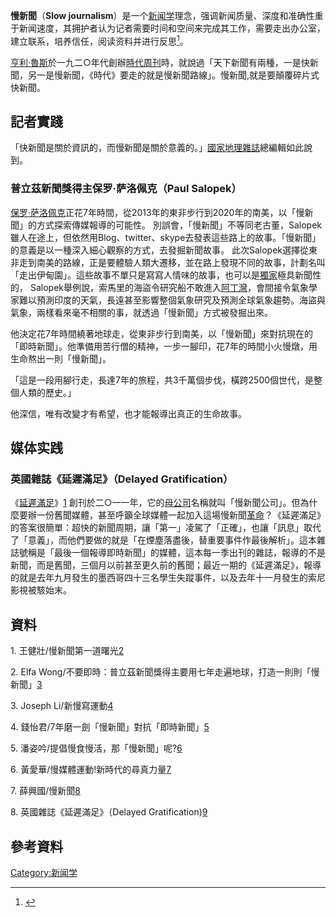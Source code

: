 '''慢新聞'''（'''Slow journalism'''）是一个[[新闻学|新闻学]]理念，强调新闻质量、深度和准确性重于新闻速度，其拥护者认为记者需要时间和空间来完成其工作，需要走出办公室，建立联系，培养信任，阅读资料并进行反思<ref>{{cite book|page=281|title=Oxford Dictionary of Journalism|author=Harcup,Tony|year=2014|publisher=Oxford University Press}}</ref>。

[[亨利·魯斯|亨利·魯斯]]於一九二○年代創辦[[時代周刊|時代周刊]]時，就說過「天下新聞有兩種，一是快新聞，另一是慢新聞，《時代》要走的就是慢新聞路線」。慢新聞,就是要顛覆碎片式快新聞。

==記者實踐==

「快新聞是關於資訊的，而慢新聞是關於意義的。」[[國家地理雜誌|國家地理雜誌]]總編輯如此說到。

===普立茲新聞獎得主保罗·萨洛佩克（Paul Salopek）===

[[保罗·萨洛佩克|保罗·萨洛佩克]]正花7年時間，從2013年的東非步行到2020年的南美，以「慢新聞」的方式探索傳媒報導的可能性。
別誤會，「慢新聞」不等同老古董，Salopek雖人在途上，但依然用Blog、twitter、skype去發表這些路上的故事。「慢新聞」的意義是以一種深入細心觀察的方式，去發掘新聞故事。
此次Salopek選擇從東非走到南美的路線，正是要體驗人類大遷移，並在路上發現不同的故事，計劃名叫「走出伊甸園」。這些故事不單只是寫寫人情味的故事，也可以是[[獨家|獨家]]極具新聞性的， Salopek舉例說，索馬里的海盜令研究船不敢進入[[阿丁灣|阿丁灣]]，會間接令氣象學家難以預測印度的天氣，長遠甚至影響整個氣象研究及預測全球氣象趨勢。海盜與氣象，兩樣看來毫不相關的事，就透過「慢新聞」方式被發掘出來。

他決定花7年時間繞著地球走，從東非步行到南美，以「慢新聞」來對抗現在的「即時新聞」。他準備用苦行僧的精神，一步一腳印，花7年的時間小火慢燉，用生命熬出一則「慢新聞」。 

「這是一段用腳行走，長達7年的旅程，共3千萬個步伐，橫跨2500個世代，是整個人類的歷史。」 

他深信，唯有改變才有希望，也才能報導出真正的生命故事。

==媒体实践==

===英國雜誌《延遲滿足》（Delayed Gratification）===

《[[延遲滿足_(雜誌)|延遲滿足]]》[http://www.slow-journalism.com/] {{Wayback|url=http://www.slow-journalism.com/ |date=20220618142949 }}創刊於二○一一年，它的[[母公司|母公司]]名稱就叫「慢新聞公司」。但為什麼要辦一份舊聞媒體，甚至呼籲全球媒體一起加入這場慢新聞[[革命|革命]]？《延遲滿足》的答案很簡單：超快的新聞周期，讓「第一」凌駕了「正確」，也讓「訊息」取代了「意義」，而他們要做的就是「在煙塵落盡後，替重要事件作最後解析」。這本雜誌號稱是「最後一個報導即時新聞」的媒體，這本每一季出刊的雜誌，報導的不是新聞，而是舊聞，三個月以前甚至更久前的舊聞；最近一期的《延遲滿足》，報導的就是去年九月發生的墨西哥四十三名學生失蹤事件，以及去年十一月發生的索尼影視被駭始末。

==資料==
1. 王健壯/慢新聞第一道曙光[http://udn.com/news/story/7340/765934-%E7%8E%8B%E5%81%A5%E5%A3%AF%EF%BC%8F%E6%85%A2%E6%96%B0%E8%81%9E%E7%9A%84%E7%AC%AC%E4%B8%80%E9%81%93%E6%9B%99%E5%85%89] {{Wayback|url=http://udn.com/news/story/7340/765934-%E7%8E%8B%E5%81%A5%E5%A3%AF%EF%BC%8F%E6%85%A2%E6%96%B0%E8%81%9E%E7%9A%84%E7%AC%AC%E4%B8%80%E9%81%93%E6%9B%99%E5%85%89 |date=20151122011600 }}

2. Elfa Wong/不要即時：普立茲新聞獎得主要用七年走遍地球，打造一則則「慢新聞」[http://www.thenewslens.com/post/131316/] {{Wayback|url=http://www.thenewslens.com/post/131316/ |date=20160511072854 }}

3. Joseph Li/新慢寫運動[http://www.outside.hk/%E6%96%B0%E6%85%A2%E5%AF%AB%E9%81%8B%E5%8B%95%E7%9A%84%E4%BB%A3%E8%A8%80%E4%BA%BA/] {{Wayback|url=http://www.outside.hk/%E6%96%B0%E6%85%A2%E5%AF%AB%E9%81%8B%E5%8B%95%E7%9A%84%E4%BB%A3%E8%A8%80%E4%BA%BA/ |date=20160305022809 }}

4. 錢怡君/7年磨一劍「慢新聞」對抗「即時新聞」[http://news.tvbs.com.tw/entry/569737]

5. 潘姿吟/提倡慢食慢活，那「慢新聞」呢?[https://web.archive.org/web/20150416052254/http://www.ectimes.org.tw/Shownews.aspx?id=150317091352]

6. 黃愛華/慢媒體運動!新時代的尋真力量[https://web.archive.org/web/20160408100628/http://www.pentoy.hk/%e7%a4%be%e6%9c%83/w476/2015/02/24/%e9%bb%83%e6%84%9b%e8%8f%af%ef%bc%9a%e6%85%a2%e5%aa%92%e9%ab%94%e9%81%8b%e5%8b%95%ef%bc%81-%e6%96%b0%e6%99%82%e4%bb%a3%e7%9a%84%e5%b0%8b%e7%9c%9f%e5%8a%9b%e9%87%8f/]

7. 薛興國/慢新聞[http://www.worldjournal.com/3003991/article-%E6%85%A2%E6%96%B0%E8%81%9E/?ref=%E8%97%9D%E6%96%87&npg=2]{{dead link|date=2018年3月 |bot=InternetArchiveBot |fix-attempted=yes }}

8. 英國雜誌《延遲滿足》（Delayed Gratification)[http://www.slow-journalism.com/] {{Wayback|url=http://www.slow-journalism.com/ |date=20220618142949 }}


==參考資料==
{{reflist}}

[[Category:新闻学|Category:新闻学]]